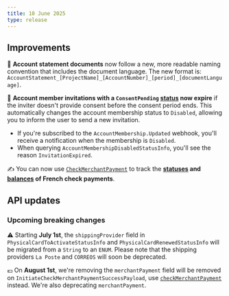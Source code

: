 ```yaml
---
title: 10 June 2025
type: release
---
```


## Improvements

🧭 **Account statement documents** now follow a new, more readable naming convention that includes the document language. The new format is: 
`AccountStatement_[ProjectName]_[AccountNumber]_[period]_[documentLanguage]`.

👫 **Account member invitations with a `ConsentPending` [status](/topics/accounts/memberships/#statuses) now expire** if the inviter doesn't provide consent before the consent period ends. This automatically changes the account membership status to `Disabled`, allowing you to inform the user to send a new invitation.
- If you're subscribed to the `AccountMembership.Updated` webhook, you'll receive a notification when the membership is `Disabled`.
- When querying `AccountMembershipDisabledStatusInfo`, you'll see the reason `InvitationExpired`.

✍️ You can now use [`CheckMerchantPayment`](https://api-reference.swan.io/objects/check-merchant-payment/) to track the **[statuses](/topics/merchants/online/checks/#payments-statuses) and [balances](/topics/merchants/online/checks/#payments-balances) of French check payments**. 

## API updates

### Upcoming breaking changes
⚠️ Starting **July 1st**, the `shippingProvider` field in `PhysicalCardToActivateStatusInfo` and `PhysicalCardRenewedStatusInfo` will be migrated from a `String` to an `ENUM`. Please note that the shipping providers `La Poste` and `CORREOS` will soon be deprecated. 

💶 On **August 1st**, we're removing the `merchantPayment` field will be removed on `InitiateCheckMerchantPaymentSuccessPayload`, use [`checkMerchantPayment`](/topics/merchants/online/checks/guide-initiate) instead. We're also deprecating `merchantPayment`.